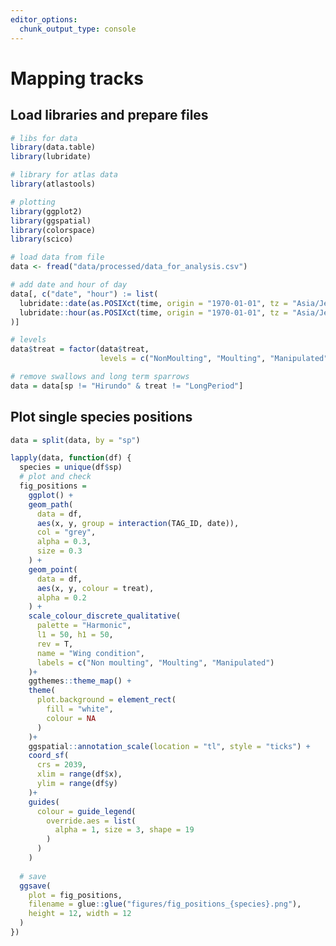 ```yaml
---
editor_options: 
  chunk_output_type: console
---
```


# Mapping tracks

## Load libraries and prepare files

```r
# libs for data
library(data.table)
library(lubridate)

# library for atlas data
library(atlastools)

# plotting
library(ggplot2)
library(ggspatial)
library(colorspace)
library(scico)
```

```r
# load data from file
data <- fread("data/processed/data_for_analysis.csv")

# add date and hour of day
data[, c("date", "hour") := list(
  lubridate::date(as.POSIXct(time, origin = "1970-01-01", tz = "Asia/Jerusalem")),
  lubridate::hour(as.POSIXct(time, origin = "1970-01-01", tz = "Asia/Jerusalem"))
)]

# levels
data$treat = factor(data$treat,
                    levels = c("NonMoulting", "Moulting", "Manipulated"))

# remove swallows and long term sparrows
data = data[sp != "Hirundo" & treat != "LongPeriod"]
```

## Plot single species positions

```r
data = split(data, by = "sp")

lapply(data, function(df) {
  species = unique(df$sp)
  # plot and check
  fig_positions = 
    ggplot() +
    geom_path(
      data = df,
      aes(x, y, group = interaction(TAG_ID, date)),
      col = "grey",
      alpha = 0.3,
      size = 0.3
    ) +
    geom_point(
      data = df,
      aes(x, y, colour = treat),
      alpha = 0.2
    ) +
    scale_colour_discrete_qualitative(
      palette = "Harmonic",
      l1 = 50, h1 = 50,
      rev = T,
      name = "Wing condition",
      labels = c("Non moulting", "Moulting", "Manipulated")
    )+
    ggthemes::theme_map() +
    theme(
      plot.background = element_rect(
        fill = "white",
        colour = NA
      )
    )+
    ggspatial::annotation_scale(location = "tl", style = "ticks") +
    coord_sf(
      crs = 2039,
      xlim = range(df$x),
      ylim = range(df$y)
    )+
    guides(
      colour = guide_legend(
        override.aes = list(
          alpha = 1, size = 3, shape = 19
        )
      )
    )
  
  # save
  ggsave(
    plot = fig_positions,
    filename = glue::glue("figures/fig_positions_{species}.png"),
    height = 12, width = 12
  )
})
```
